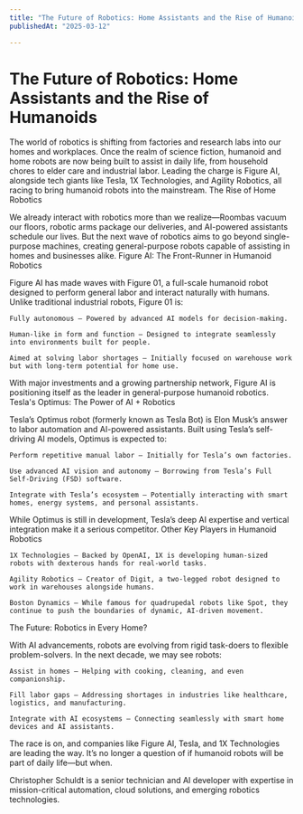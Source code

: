 ```yaml
---
title: "The Future of Robotics: Home Assistants and the Rise of Humanoids" 
publishedAt: "2025-03-12"

---
```


# The Future of Robotics: Home Assistants and the Rise of Humanoids
The world of robotics is shifting from factories and research labs into our homes and workplaces. Once the realm of science fiction, humanoid and home robots are now being built to assist in daily life, from household chores to elder care and industrial labor. Leading the charge is Figure AI, alongside tech giants like Tesla, 1X Technologies, and Agility Robotics, all racing to bring humanoid robots into the mainstream.
The Rise of Home Robotics

We already interact with robotics more than we realize—Roombas vacuum our floors, robotic arms package our deliveries, and AI-powered assistants schedule our lives. But the next wave of robotics aims to go beyond single-purpose machines, creating general-purpose robots capable of assisting in homes and businesses alike.
Figure AI: The Front-Runner in Humanoid Robotics

Figure AI has made waves with Figure 01, a full-scale humanoid robot designed to perform general labor and interact naturally with humans. Unlike traditional industrial robots, Figure 01 is:

    Fully autonomous – Powered by advanced AI models for decision-making.

    Human-like in form and function – Designed to integrate seamlessly into environments built for people.

    Aimed at solving labor shortages – Initially focused on warehouse work but with long-term potential for home use.

With major investments and a growing partnership network, Figure AI is positioning itself as the leader in general-purpose humanoid robotics.
Tesla's Optimus: The Power of AI + Robotics

Tesla’s Optimus robot (formerly known as Tesla Bot) is Elon Musk’s answer to labor automation and AI-powered assistants. Built using Tesla’s self-driving AI models, Optimus is expected to:

    Perform repetitive manual labor – Initially for Tesla’s own factories.

    Use advanced AI vision and autonomy – Borrowing from Tesla’s Full Self-Driving (FSD) software.

    Integrate with Tesla’s ecosystem – Potentially interacting with smart homes, energy systems, and personal assistants.

While Optimus is still in development, Tesla’s deep AI expertise and vertical integration make it a serious competitor.
Other Key Players in Humanoid Robotics

    1X Technologies – Backed by OpenAI, 1X is developing human-sized robots with dexterous hands for real-world tasks.

    Agility Robotics – Creator of Digit, a two-legged robot designed to work in warehouses alongside humans.

    Boston Dynamics – While famous for quadrupedal robots like Spot, they continue to push the boundaries of dynamic, AI-driven movement.

The Future: Robotics in Every Home?

With AI advancements, robots are evolving from rigid task-doers to flexible problem-solvers. In the next decade, we may see robots:

    Assist in homes – Helping with cooking, cleaning, and even companionship.

    Fill labor gaps – Addressing shortages in industries like healthcare, logistics, and manufacturing.

    Integrate with AI ecosystems – Connecting seamlessly with smart home devices and AI assistants.

The race is on, and companies like Figure AI, Tesla, and 1X Technologies are leading the way. It’s no longer a question of if humanoid robots will be part of daily life—but when.

Christopher Schuldt is a senior technician and AI developer with expertise in mission-critical automation, cloud solutions, and emerging robotics technologies.



